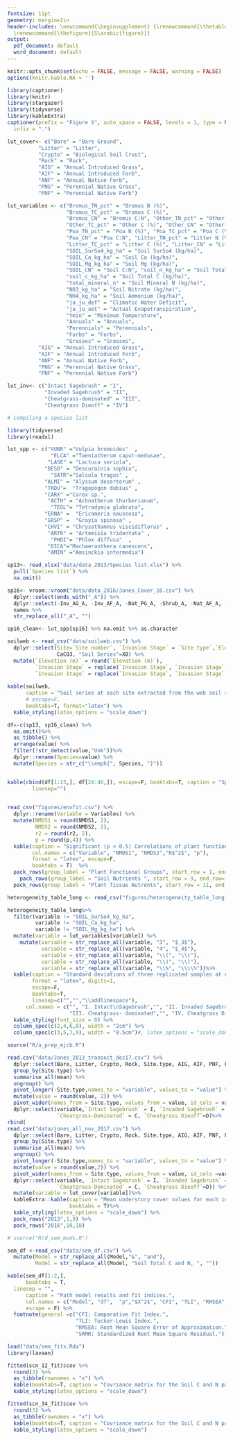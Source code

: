 ```yaml
---
fontsize: 11pt
geometry: margin=1in
header-includes: \newcommand{\beginsupplement} {\renewcommand{\thetable}{S\arabic{table}}
  \renewcommand{\thefigure}{S\arabic{figure}}}
output:
  pdf_document: default
  word_document: default
---
```


\beginsupplement

```r
knitr::opts_chunk$set(echo = FALSE, message = FALSE, warning = FALSE)
options(knitr.kable.NA = '')

```

```r
library(captioner)
library(knitr)
library(stargazer)
library(tidyverse)
library(kableExtra)
captioner(prefix = "Figure S", auto_space = FALSE, levels = 1, type = NULL,
  infix = ".")

lut_cover<- c("Bare" = "Bare Ground",
          "Litter" = "Litter",
          "Crypto" = "Biological Soil Crust",
          "Rock" = "Rock",
          "AIG" = "Annual Introduced Grass",
          "AIF" = "Annual Introduced Forb",
          "ANF" = "Annual Native Forb",
          "PNG" = "Perennial Native Grass",
          "PNF" = "Perennial Native Forb")

lut_variables <- c("Bromus_TN_pct" = "Bromus N (%)", 
                   "Bromus_TC_pct" = "Bromus C (%)",
                   "Bromus_CN" = "Bromus C:N", "Other_TN_pct" = "Other N (%)",
                   "Other_TC_pct" = "Other C (%)", "Other_CN" = "Other C:N", 
                   "Poa_TN_pct" = "Poa N (%)", "Poa_TC_pct" = "Poa C (%)",
                   "Poa_CN" = "Poa C:N", "Litter_TN_pct" = "Litter N (%)",
                   "Litter_TC_pct" = "Litter C (%)", "Litter_CN" = "Litter C:N",
                   "SOIL_SurSo4_kg_ha" = "Soil SurSo4 (kg/ha)",
                   "SOIL_Ca_kg_ha" = "Soil Ca (kg/ha)", 
                   "SOIL_Mg_kg_ha" = "Soil Mg (kg/ha)",
                   "SOIL_CN" = "Soil C:N", "soil_n_kg_ha" = "Soil Total N (kg/ha)",
                   "soil_c_kg_ha" = "Soil Total C (kg/ha)",
                   "total_mineral_n" = "Soil Mineral N (kg/ha)",
                   "NO3_kg_ha" = "Soil Nitrate (kg/ha)",
                   "NH4_kg_ha" = "Soil Ammonium (kg/ha)",
                   "ja_ju_def" = "Climatic Water Deficit",
                   "ja_ju_aet" = "Actual Evapotranspiration",
                   "tmin" = "Minimum Temperature",
                   "Annuals" = "Annuals",
                   "Perennials" = "Perennials",
                   "Forbs" = "Forbs",
                   "Grasses" = "Grasses",
          "AIG" = "Annual Introduced Grass",
          "AIF" = "Annual Introduced Forb",
          "ANF" = "Annual Native Forb",
          "PNG" = "Perennial Native Grass",
          "PNF" = "Perennial Native Forb")

lut_inv<- c("Intact Sagebrush" = "I",
            "Invaded Sagebrush" = "II",
            "Cheatgrass-dominated" = "III",
            "Cheatgrass Dieoff" = "IV")
```


```r

# Compiling a species list

library(tidyverse)
library(readxl)

lut_spp <- c("VUBR" ="Vulpia bromoides"  , 
              "ELCA" ="Taeniatherum caput-medusae",
             "LASE" = "Lactuca seriola", 
            "DESO" = "Descurainia sophia",
              "SATR"="Salsola tragus" ,
            "ALMI" = "Alyssum desertorum" , 
            "TRDU"=  "Tragopogon dubius" , 
            "CARX" ="Carex sp.",
             "ACTH" = "Achnatherum thurberianum", 
              "TEGL"= "Tetradymia glabrata",
            "ERNA" =  "Ericameria nauseosa", 
            "GRSP" =  "Grayia spinosa" ,
            "CHVI" = "Chrysothamnus viscidiflorus" ,
             "ARTR" = "Artemisia tridentata" , 
              "PHDI"= "Phlox diffusa"  , 
             "DICA"="Machaeranthera canescens", 
             "AMIN" ="Amsinckia intermedia")

sp13<- read_xlsx("data/data_2013/Species list.xlsx") %>%
  pull(`Species list`) %>%
  na.omit()

sp16<- vroom::vroom("data/data_2016/Jones_Cover_16.csv") %>%
  dplyr::select(ends_with("_A")) %>%
  dplyr::select(-Inv_AG_A, -Inv_AF_A, -Nat_PG_A, -Shrub_A, -Nat_AF_A, -Nat_PF_A) %>%
  names %>%
  str_replace_all("_A", "")

sp16_clean<- lut_spp[sp16] %>% na.omit %>% as.character
```

```r
soilweb <- read_csv("data/soilweb.csv") %>%
  dplyr::select(Site=`Site number`, `Invasion Stage` = `Site type`,`Elevation (m)`,
                CaCO3, "Soil Series"=X8) %>%
  mutate(`Elevation (m)` = round(`Elevation (m)`),
         `Invasion Stage` = replace(`Invasion Stage`, `Invasion Stage` == "Mixed", "Invaded sagebrush"),
         `Invasion Stage` = replace(`Invasion Stage`, `Invasion Stage` == "Die-off", "Cheatgrass Die-off"))
  
kable(soilweb, 
      caption = "Soil series at each site extracted from the web soil survey (Ogeen 2017, https://casoilresource.lawr.ucdavis.edu/gmap/). Sites 4, 5, 19, 20 and 21 were not resampled in 2016",
      # escape=F,
      booktabs=T, format="latex") %>%
  kable_styling(latex_options = "scale_down")

```


\newpage

```R
df<-c(sp13, sp16_clean) %>%
  na.omit()%>%
  as_tibble() %>%
  arrange(value) %>%
  filter(!str_detect(value,"Unk"))%>%
  dplyr::rename(Species=value) %>%
  mutate(Species = str_c("\\emph{", Species, "}"))


kable(cbind(df[1:23,], df[24:46,]), escape=F, booktabs=T, caption = "Species list",
        linesep="")
  

```

```r

read_csv("figures/envfit.csv") %>%
  dplyr::rename(Variable = Variables) %>%
  mutate(NMDS1 = round(NMDS1, 2),
         NMDS2 = round(NMDS2, 2),
         r2 = round(r2, 2),
         p = round(p,4)) %>%
  kable(caption = "Significant (p < 0.5) Correlations of plant function group cover and plant tissue concentrations with the NMS ordination. Soil variables were also tested but none were significantly correlated with the ordination.",
        col.names = c("Variable", "NMDS1", "NMDS2","R$^2$", "p"),
        format = "latex", escape=F,
        booktabs = T)  %>%
  pack_rows(group_label = "Plant Functional Groups", start_row = 1, end_row=8) %>%
    pack_rows(group_label = "Soil Nutrients ", start_row = 9, end_row=10) %>%
  pack_rows(group_label = "Plant Tissue Nutrents", start_row = 11, end_row = 17)

```


```r
heterogeneity_table_long <- read_csv("figures/heterogeneity_table_long.csv")

heterogeneity_table_long%>%
  filter(variable != "SOIL_SurSo4_kg_ha",
         variable != "SOIL_Ca_kg_ha",
         variable != "SOIL_Mg_kg_ha") %>%
  mutate(variable = lut_variables[variable]) %>%
    mutate(variable = str_replace_all(variable, "3", "$_3$"),
           variable = str_replace_all(variable, "4", "$_4$"),
           variable = str_replace_all(variable, "\\(", "\\("),
           variable = str_replace_all(variable, "\\)", "\\)"),
           variable = str_replace_all(variable, "\\%", "\\\\%"))%>%
  kable(caption = "Standard deviations of three replicated samples at each site, grouped by invasion stage and then averaged. Letters indicate significantly different groups according to a Bonferonni-adjusted Kruskal-Wallis test.",
        format = "latex", digits=1,
        escape=F,
        booktabs=T,
        linesep=c("","","\\addlinespace"),
      col.names = c("", "I. Intact\nSagebrush","", "II. Invaded Sagebrush","",
                    "III. Cheatgrass- dominated","", "IV. Cheatgrass Dieoff",""))%>%
  kable_styling(font_size = 8) %>%
  column_spec(c(2,4,6,8), width = "2cm") %>%
  column_spec(c(3,5,7,9), width = "0.5cm")#, latex_options = "scale_dow")


```





```r
source("R/a_prep_mjcb.R")

read.csv("data/Jones_2013_transect_dec17.csv") %>%
  dplyr::select(Bare, Litter, Crypto, Rock, Site.type, AIG, AIF, PNF, PNG, ANF) %>%
  group_by(Site.type) %>%
  summarise_all(mean) %>%
  ungroup() %>%
  pivot_longer(-Site.type,names_to = "variable", values_to = "value") %>%
  mutate(value = round(value, 2)) %>%
  pivot_wider(names_from = Site.type, values_from = value, id_cols = variable) %>%
  dplyr::select(variable,`Intact Sagebrush` = I, `Invaded Sagebrush` = M,
                `Cheatgrass-Dominated` = C, `Cheatgrass Dieoff`=D)%>%
rbind(
read.csv("data/jones_all_nov_2017.csv") %>%
  dplyr::select(Bare, Litter, Crypto, Rock, Site.type, AIG, AIF, PNF, PNG, ANF) %>%
  group_by(Site.type) %>%
  summarise_all(mean) %>%
  ungroup() %>%
  pivot_longer(-Site.type,names_to = "variable", values_to = "value") %>%
  mutate(value = round(value,2)) %>%
  pivot_wider(names_from = Site.type, values_from = value, id_cols =variable) %>%
  dplyr::select(variable, `Intact Sagebrush` = I, `Invaded Sagebrush` = M,
                `Cheatgrass-Dominated` = C, `Cheatgrass Dieoff`=D)) %>%
  mutate(variable = lut_cover[variable])%>%
  kableExtra::kable(caption = "Mean understory cover values for each invasion stage.",
                    booktabs = T)%>%
  kable_styling(latex_options = "scale_down") %>%
  pack_rows("2013",1,9) %>%
  pack_rows("2016",10,18)

```

\newpage

```r
# source("R/d_sem_mods.R")

sem_df <-read_csv("data/sem_df.csv") %>%
  mutate(Model = str_replace_all(Model,"&", "and"),
         Model = str_replace_all(Model, "Soil Total C and N, ", "")) 

kable(sem_df[1:2,],
      booktabs = T,
  linesep = "",
      caption = "Path model results and fit indices.",
      col.names = c("Model", "df",  "p","$X^2$", "CFI", "TLI", "RMSEA", "SRMR"),
      escape = F) %>%
  footnote(general =c("CFI: Comparative Fit Index.",
                      "TLI: Tucker-Lewis Index.",
                      "RMSEA: Root Mean Square Error of Approximation.",
                      "SRMR: Standardized Root Mean Square Residual.")) 

```

```r
load("data/sem_fits.Rda")
library(lavaan)

fitted(scn_12_fit)$cov %>%
  round(3) %>%
  as_tibble(rownames = "x") %>%
  kable(booktabs=T, caption = "Covriance matrix for the Soil C and N path model for invasion stages I and II") %>%
  kable_styling(latex_options = "scale_down")

fitted(scn_34_fit)$cov %>%
  round(3) %>%
  as_tibble(rownames = "x") %>%
  kable(booktabs=T, caption = "Covriance matrix for the Soil C and N path model for invasion stages III and IV") %>%
  kable_styling(latex_options = "scale_down")

```
